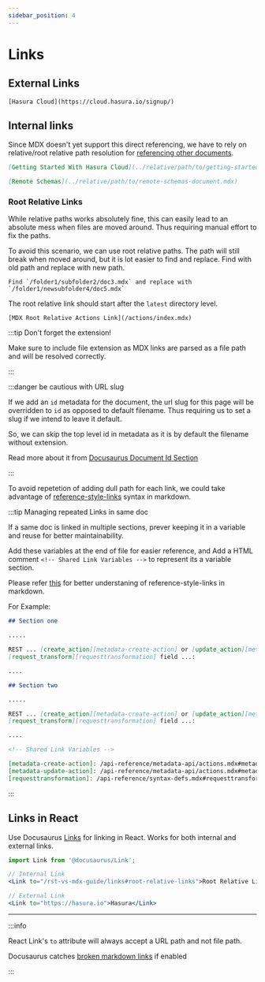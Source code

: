 ```yaml
---
sidebar_position: 4
---
```



# Links

## External Links

`[Hasura Cloud](https://cloud.hasura.io/signup/)`


## Internal links

Since MDX doesn't yet support this direct referencing, we have to rely on relative/root relative path resolution for
[referencing other documents](https://docusaurus.io/docs/docs-markdown-features#referencing-other-documents).

```markdown
[Getting Started With Hasura Cloud](../relative/path/to/getting-started-document.mdx)

[Remote Schemas](../relative/path/to/remote-schemas-document.mdx)
```

### Root Relative Links

While relative paths works absolutely fine, this can easily lead to an absolute mess when files are moved around. Thus
requiring manual effort to fix the paths.

To avoid this scenario, we can use root relative paths. The path will still break when moved around, but it is lot
easier to find and replace. Find with old path and replace with new path.

```
Find `/folder1/subfolder2/doc3.mdx` and replace with `/folder1/newsubfolder4/doc5.mdx`
```

The root relative link should start after the `latest` directory level.

```
[MDX Root Relative Actions Link](/actions/index.mdx)
```

:::tip Don't forget the extension!

Make sure to include file extension as MDX links are parsed as a file path and will be resolved correctly.

:::


:::danger be cautious with URL slug

If we add an `id` metadata for the document, the url slug for this page will be overridden to `id` as opposed to default
filename. Thus requiring us to set a slug if we intend to leave it default.

So, we can skip the top level id in metadata as it is by default the filename without extension.

Read more about it from [Docusaurus Document Id Section](https://docusaurus.io/docs/docs-introduction#document-id)

:::

To avoid repetetion of adding dull path for each link, we could take advantage of
[reference-style-links](https://daringfireball.net/projects/markdown/syntax#link) syntax in markdown.

:::tip Managing repeated Links in same doc

If a same doc is linked in multiple sections, prever keeping it in a variable and reuse for better maintainability.

Add these variables at the end of file for easier reference, and Add a HTML comment `<!-- Shared Link Variables -->` to
represent its a variable section.

Please refer [this](https://daringfireball.net/projects/markdown/syntax#link) for better understaning of
reference-style-links in markdown.

For Example:

```markdown
## Section one

.....

REST ... [create_action][metadata-create-action] or [update_action][metadata-update-action] metadata APIs ...
[request_transform][requesttransformation] field ...:

....

## Section two

.....

REST ... [create_action][metadata-create-action] or [update_action][metadata-update-action] metadata APIs ...
[request_transform][requesttransformation] field ...:

....

<!-- Shared Link Variables -->

[metadata-create-action]: /api-reference/metadata-api/actions.mdx#metadata-create-action
[metadata-update-action]: /api-reference/metadata-api/actions.mdx#metadata-update-action
[requesttransformation]: /api-reference/syntax-defs.mdx#requesttransformation
```

:::

## Links in React

Use Docusaurus [Links](https://docusaurus.io/docs/docusaurus-core#link) for linking in React. Works for both internal
and external links.

```jsx
import Link from '@docusaurus/Link';

// Internal Link
<Link to="/rst-vs-mdx-guide/links#root-relative-links">Root Relative Links</Link>

// External Link
<Link to="https://hasura.io">Hasura</Link>
```

<hr />

:::info

React Link's `to` attribute will always accept a URL path and not file path.

Docusaurus catches [broken markdown links](https://docusaurus.io/docs/api/docusaurus-config#onbrokenmarkdownlinks) if
enabled

:::
